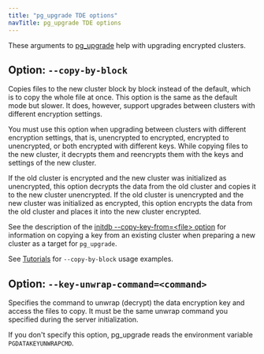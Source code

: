 ```yaml
---
title: "pg_upgrade TDE options"
navTitle: pg_upgrade TDE options
---
```


These arguments to [pg_upgrade](https://www.postgresql.org/docs/current/pgupgrade.html) help with upgrading encrypted clusters.

## Option: `--copy-by-block`

Copies files to the new cluster block by block instead of the default, which is to copy the whole file at once. This option is the same as the default mode but slower. It does, however, support upgrades between clusters with different encryption settings.  
  
You must use this option when upgrading between clusters with different encryption settings, that is, unencrypted to encrypted, encrypted to unencrypted, or both encrypted with different keys. While copying files to the new cluster, it decrypts them and reencrypts them with the keys and settings of the new cluster. 
  
If the old cluster is encrypted and the new cluster was initialized as unencrypted, this option decrypts the data from the old cluster and copies it to the new cluster unencrypted. If the old cluster is unencrypted and the new cluster was initialized as encrypted, this option encrypts the data from the old cluster and places it into the new cluster encrypted.
  
See the description of the [initdb --copy-key-from=&lt;file> option](initdb_tde_options) for information on copying a key from an existing cluster when preparing a new cluster as a target for `pg_upgrade`.
  
See [Tutorials](upgrading/#tutorials) for `--copy-by-block` usage examples. 

## Option: `--key-unwrap-command=<command>`

Specifies the command to unwrap (decrypt) the data encryption key and access the files to copy. It must be the same unwrap command you specified during the server initialization.

If you don't specify this option, pg_upgrade reads the environment variable `PGDATAKEYUNWRAPCMD`.
